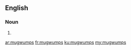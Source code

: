 ==English==

===Noun===
{{head|en|plural}}

# {{plural of|mugwump|lang=en}}

[[ar:mugwumps]]
[[fr:mugwumps]]
[[ku:mugwumps]]
[[my:mugwumps]]